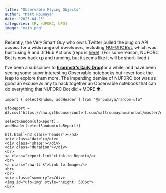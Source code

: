 ```yaml
---
title: "Observable Flying Objects"
author: "Matt Roumaya"
date: "2023-04-15"
categories: [R, NUFORC, UFO]
image: "main.png"
---
```


Recently, the Very Smart Guy who owns Twitter pulled the plug on API access for a wide range of developers, including [NUFORC Bot](https://twitter.com/nuforcbot?lang=en), which was built using R and GitHub Actions (repo is [here](https://github.com/mattroumaya/mufonbot)). (For some reason, NUFORC Bot is now back up and running, but it seems like it will be short-lived.)

I've been a subscriber to [**hrbrmstr's Daily Drop**](https://dailyfinds.hrbrmstr.dev/)for a while, and have been seeing some super interesting Observable notebooks but never took the leap to explore them more. The impending demise of NUFORC bot was as good an excuse as any to hack together an Observable notebook that can do everything that NUFORC Bot did + MORE 👽.

```ojs

import { selectRandom, addHeader } from "@mroumaya/random-ufo"

ufoReport = d3.csv('https://raw.githubusercontent.com/mattroumaya/mufonbot/master/data_raw/links.csv')

selectRandom(ufoReport);
addHeader(selectRandom(ufoReport))
```

```ojs
htl.html`<h3 class='header'></h3>
<div class="date"></div>
<div class="shape"></div>
<div class="duration"></div>
<br>
<a class="report-link">Link to Report</a>
<br>
<a class="raw-link">Link to Image</a>
<br>
<br>
<div class="summary"></div>
<img id="ufo-img" style="height: 500px">
<br>`
```

